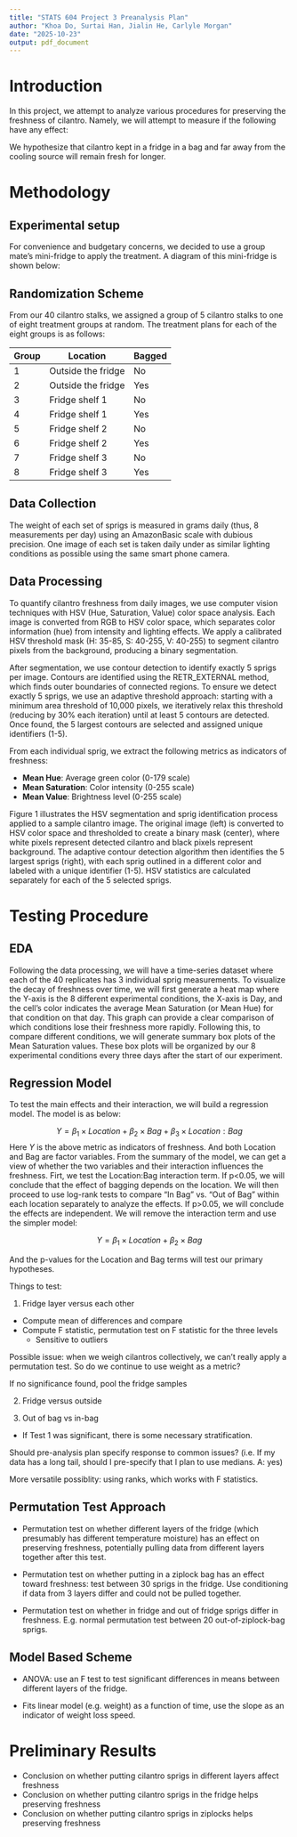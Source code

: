 ```yaml
---
title: "STATS 604 Project 3 Preanalysis Plan"
author: "Khoa Do, Surtai Han, Jialin He, Carlyle Morgan"
date: "2025-10-23"
output: pdf_document
---
```


# Introduction

In this project, we attempt to analyze various procedures for preserving the freshness of cilantro. Namely, we will attempt to measure if the following have any effect:

\begin{itemize}
  \item Keeping cilantro in the fridge versus outside
  \item Keeping cilantro in a plastic bag versus not
  \item For refrigerated cilantro, keeping cilantro close to the cooling source at the top of the fridge versus farther away.
\end{itemize}

We hypothesize that cilantro kept in a fridge in a bag and far away from the cooling source will remain fresh for longer.

# Methodology

## Experimental setup

For convenience and budgetary concerns, we decided to use a group mate's mini-fridge to apply the treatment. A diagram of this mini-fridge is shown below:

\begin{center}
\begin{tabular}{|c|}
\hline
\\
\textbf{Shelf 1 (Top)} \\
\textit{Closest to cooling source} \\
\\
\hline
\\
\textbf{Shelf 2} \\
\\
\\
\hline
\\
\textbf{Shelf 3} \\
\textit{Farthest from cooling source} \\
\\
\hline
\end{tabular}

\textit{Mini-Fridge layout}
\end{center}


## Randomization Scheme

From our 40 cilantro stalks, we assigned a group of 5 cilantro stalks to one of eight treatment groups at random. The treatment plans for each of the eight groups is as follows:

| Group | Location | Bagged |
|-------|----------|--------|
| 1 | Outside the fridge | No |
| 2 | Outside the fridge | Yes |
| 3 | Fridge shelf 1 | No |
| 4 | Fridge shelf 1 | Yes |
| 5 | Fridge shelf 2 | No |
| 6 | Fridge shelf 2 | Yes |
| 7 | Fridge shelf 3 | No |
| 8 | Fridge shelf 3 | Yes |

## Data Collection

The weight of each set of sprigs is measured in grams daily (thus, 8 measurements per day) using an AmazonBasic scale with dubious precision. One image of each set is taken daily under as similar lighting conditions as possible using the same smart phone camera.

## Data Processing

To quantify cilantro freshness from daily images, we use computer vision techniques with HSV (Hue, Saturation, Value) color space analysis. Each image is converted from RGB to HSV color space, which separates color information (hue) from intensity and lighting effects. We apply a calibrated HSV threshold mask (H: 35-85, S: 40-255, V: 40-255) to segment cilantro pixels from the background, producing a binary segmentation.

After segmentation, we use contour detection to identify exactly 5 sprigs per image. Contours are identified using the RETR_EXTERNAL method, which finds outer boundaries of connected regions. To ensure we detect exactly 5 sprigs, we use an adaptive threshold approach: starting with a minimum area threshold of 10,000 pixels, we iteratively relax this threshold (reducing by 30% each iteration) until at least 5 contours are detected. Once found, the 5 largest contours are selected and assigned unique identifiers (1-5).

From each individual sprig, we extract the following metrics as indicators of freshness:

- **Mean Hue**: Average green color (0-179 scale)
- **Mean Saturation**: Color intensity (0-255 scale)
- **Mean Value**: Brightness level (0-255 scale)

Figure 1 illustrates the HSV segmentation and sprig identification process applied to a sample cilantro image. The original image (left) is converted to HSV color space and thresholded to create a binary mask (center), where white pixels represent detected cilantro and black pixels represent background. The adaptive contour detection algorithm then identifies the 5 largest sprigs (right), with each sprig outlined in a different color and labeled with a unique identifier (1-5). HSV statistics are calculated separately for each of the 5 selected sprigs.

\begin{figure}[h!]
\centering
\includegraphics[width=0.9\textwidth]{images/segmentation_example.jpg}
\caption{HSV segmentation and sprig identification pipeline showing: (left) original cilantro image, (center) binary mask from HSV thresholding, and (right) the 5 largest sprigs identified via adaptive contour detection, each outlined in a distinct color and labeled with a unique identifier (1-5) for per-sprig tracking.}
\end{figure}

# Testing Procedure

## EDA
Following the data processing, we will have a time-series dataset where each of the 40 replicates has 3 individual sprig measurements. To visualize the decay of freshness over time, we will first generate a heat map where the Y-axis is the 8 different experimental conditions, the X-axis is Day, and the cell's color indicates the average Mean Saturation (or Mean Hue) for that condition on that day. This graph can provide a clear comparison of which conditions lose their freshness more rapidly. Following this, to compare different conditions, we will generate summary box plots of the Mean Saturation values. These box plots will be organized by our 8 experimental conditions every three days after the start of our experiment.


## Regression Model
To test the main effects and their interaction, we will build a regression model. The model is as below:

$$Y =\beta_1\times Location + \beta_2\times Bag + \beta_3\times Location:Bag$$
Here $Y$ is the above metric as indicators of freshness. And both Location and Bag are factor variables. From the summary of the model, we can get a view of whether the two variables and their interaction influences the freshness. Firt, we test the Location:Bag interaction term. If p<0.05, we will conclude that the effect of bagging depends on the location. We will then proceed to use log-rank tests to compare "In Bag" vs. "Out of Bag" within each location separately to analyze the effects. If p>0.05, we will conclude the effects are independent. We will remove the interaction term and use the simpler model:

$$Y =  \beta_1\times Location +\beta_2\times Bag$$

And the p-values for the Location and Bag terms will test our primary hypotheses.


Things to test:

1. Fridge layer versus each other

- Compute mean of differences and compare
- Compute F statistic, permutation test on F statistic for the three levels
  - Sensitive to outliers

Possible issue: when we weigh cilantros collectively, we can't really apply a permutation test. So do we continue to use weight as a metric?

If no significance found, pool the fridge samples

2. Fridge versus outside

3. Out of bag vs in-bag
  - If Test 1 was significant, there is some necessary stratification.

Should pre-analysis plan specify response to common issues? (i.e. If my data has a long tail, should I pre-specify that I plan to use medians. A: yes)

More versatile possiblity: using ranks, which works with F statistics.

## Permutation Test Approach

- Permutation test on whether different layers of the fridge (which presumably has different temperature moisture) has an effect on preserving freshness, potentially pulling data from different layers together after this test.

- Permutation test on whether putting in a ziplock bag has an effect toward freshness: test between 30 sprigs in the fridge. Use conditioning if data from 3 layers differ and could not be pulled together.

- Permutation test on whether in fridge and out of fridge sprigs differ in freshness. E.g. normal permutation test between 20 out-of-ziplock-bag sprigs.

## Model Based Scheme

- ANOVA: use an F test to test significant differences in means between different layers of the fridge.

- Fits linear model (e.g. weight) as a function of time, use the slope as an indicator of weight loss speed.

# Preliminary Results

- Conclusion on whether putting cilantro sprigs in different layers affect freshness
- Conclusion on whether putting cilantro sprigs in the fridge helps preserving freshness
- Conclusion on whether putting cilantro sprigs in ziplocks helps preserving freshness


